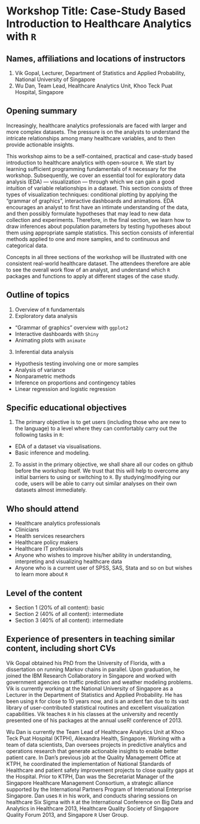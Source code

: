 # Workshop Title: Case-Study Based Introduction to Healthcare Analytics with `R`


## Names, affiliations and locations of instructors
1. Vik Gopal, Lecturer, Department of Statistics and Applied Probability, National University of Singapore
2. Wu Dan, Team Lead, Healthcare Analytics Unit, Khoo Teck Puat Hospital, Singapore


## Opening summary
Increasingly, healthcare analytics professionals are faced with larger and more complex datasets. The pressure is on the analysts to understand the intricate relationships among many healthcare variables, and to then provide actionable insights.

This workshop aims to be a self-contained, practical and case-study based introduction to healthcare analytics with open-source `R`. We start by learning sufficient programming fundamentals of `R` necessary for the workshop. Subsequently, we cover an essential tool for exploratory data analysis (EDA) --- visualization --- through which we can gain a good intuition of variable relationships in a dataset. This section consists of three types of visualization techniques: conditional plotting by applying the "grammar of graphics", interactive dashboards and animations. EDA encourages an analyst to first have an intimate understanding of the data, and then possibly formulate hypotheses that may lead to new data collection and experiments. Therefore, in the final section, we learn how to draw inferences about population parameters by testing hypotheses about them using appropriate sample statistics. This section consists of inferential methods applied to one and more samples, and to continuous and categorical data.

Concepts in all three sections of the workshop will be illustrated with one consistent real-world healthcare dataset. The attendees therefore are able to see the overall work flow of an analyst, and understand which `R` packages and functions to apply at different stages of the case study.


## Outline of topics
1. Overview of `R` fundamentals
2. Exploratory data analysis
  * "Grammar of graphics" overview with `ggplot2`
  * Interactive dashboards with `Shiny`
  * Animating plots with `animate`
3. Inferential data analysis
  * Hypothesis testing involving one or more samples
  * Analysis of variance
  * Nonparametric methods
  * Inference on proportions and contingency tables
  * Linear regression and logistic regression


## Specific educational objectives
1. The primary objective is to get users (including those who are new to the
language) to a level where they can comfortably carry out the following tasks in
`R`:
  * EDA of a dataset via visualisations.
  * Basic inference and modeling.
2. To assist in the primary objective, we shall share all our codes on github
before the workshop itself. We trust that this will help to overcome any initial
barriers to using or switching to `R`. By studying/modifying our code, users
will be able to carry out similar analyses on their own datasets almost
immediately.

## Who should attend
* Healthcare analytics professionals
* Clinicians
* Health services researchers
* Healthcare policy makers
* Healthcare IT professionals
* Anyone who wishes to improve his/her ability in understanding, interpreting and visualizing healthcare data
* Anyone who is a current user of SPSS, SAS, Stata and so on but wishes to learn more about `R` 


## Level of the content
* Section 1 (20% of all content): basic 
* Section 2 (40% of all content): intermediate
* Section 3 (40% of all content): intermediate


## Experience of presenters in teaching similar content, including short CVs
Vik Gopal obtained his PhD from the University of Florida, with a dissertation
on running Markov chains in parallel. Upon graduation, he joined the IBM
Research Collaboratory in Singapore and worked with government agencies on
traffic prediction and weather modeling problems. Vik is currently working at
the National University of Singapore as a Lecturer in the Department of
Statistics and Applied Probability. He has been using `R` for close to 10 years
now, and is an ardent fan due to its vast library of user-contributed
statistical routines and excellent visualization capabilities. Vik teaches `R`
in his classes at the university and recently presented one of his packages at
the annual useR! conference of 2013. 

Wu Dan is currently the Team Lead of Healthcare Analytics Unit at Khoo Teck Puat
Hospital (KTPH), Alexandra Health, Singapore. Working with a team of data
scientists, Dan oversees projects in predictive analytics and operations
research that generate actionable insights to enable better patient care. In
Dan's previous job at the Quality Management Office at KTPH, he coordinated the
implementation of National Standards of Healthcare and patient safety
improvement projects to close quality gaps at the Hospital. Prior to KTPH, Dan
was the Secretariat Manager of the Singapore Healthcare Management Consortium, a
strategic alliance supported by the International Partners Program of
International Enterprise Singapore. Dan uses `R` in his work, and conducts
sharing sessions on healthcare Six Sigma with `R` at the International
Conference on Big Data and Analytics in Healthcare 2013, Healthcare Quality
Society of Singapore Quality Forum 2013, and Singapore `R` User Group.
